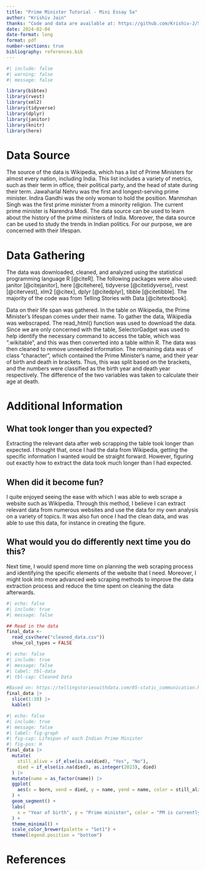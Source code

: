 ```yaml
---
title: "Prime Minister Tutorial - Mini Essay 5a"
author: "Krishiv Jain"
thanks: "Code and data are available at: https://github.com/Krishiv-J/STA302-Mini-essay-5a.git"
date: 2024-02-04
date-format: long
format: pdf
number-sections: true
bibliography: references.bib
---
```


```r
#| include: false
#| warning: false
#| message: false

library(bibtex)
library(rvest)
library(xml2)
library(tidyverse)
library(dplyr)
library(janitor)
library(knitr)
library(here)
```

# Data Source

The source of the data is Wikipedia, which has a list of Prime Ministers for almost every nation, including India. This list includes a variety of metrics, such as their term in office, their political party, and the head of state during their term. Jawaharlal Nehru was the first and longest-serving prime minister. Indira Gandhi was the only woman to hold the position. Manmohan Singh was the first prime minister from a minority religion. The current prime minister is Narendra Modi. The data source can be used to learn about the history of the prime ministers of India. Moreover, the data source can be used to study the trends in Indian politics. For our purpose, we are concerned with their lifespan. 

# Data Gathering

The data was downloaded, cleaned, and analyzed using the statistical programming language R [@citeR]. The following packages were also used: janitor [@citejanitor], here [@citehere], tidyverse [@citetidyverse], rvest [@citervest], xlm2 [@citex], dplyr [@citedplyr], tibble [@citetibble]. The majority of the code was from Telling Stories with Data [@citetextbook]. 

Data on their life span was gathered. In the table on Wikipedia, the Prime Minister’s lifespan comes under their name. To gather the data, Wikipedia was webscraped. The read_html() function was used to download the data. Since we are only concerned with the table, SelectorGadget was used to help identify the necessary command to access the table, which was “.wikitable”, and this was then converted into a table within R. The data was then cleaned to remove unneeded information. The remaining data was of class “character”, which contained the Prime Minister’s name, and their year of birth and death in brackets. Thus, this was split based on the brackets, and the numbers were classified as the birth year and death year respectively. The difference of the two variables was taken to calculate their age at death. 

# Additional Information

## What took longer than you expected?
Extracting the relevant data after web scrapping the table took longer than expected. I thought that, once I had the data from Wikipedia, getting the specific information I wanted would be straight forward. However, figuring out exactly how to extract the data took much longer than I had expected. 

## When did it become fun?
I quite enjoyed seeing the ease with which I was able to web scrape a website such as Wikipedia. Through this method, I believe I can extract relevant data from numerous websites and use the data for my own analysis on a variety of topics. It was also fun once I had the clean data, and was able to use this data, for instance in creating the figure. 

## What would you do differently next time you do this? 
Next time, I would spend more time on planning the web scraping process and identifying the specific elements of the website that I need. Moreover, I might look into more advanced web scraping methods to improve the data extraction process and reduce the time spent on cleaning the data afterwards.


```r
#| echo: false
#| include: true
#| message: false

## Read in the data
final_data <-
  read_csv(here("cleaned_data.csv"))
  show_col_types = FALSE

```

```r
#| echo: false
#| include: true
#| message: false
#| label: tbl-data
#| tbl-cap: Cleaned Data

#Based on: https://tellingstorieswithdata.com/05-static_communication.html#tables 
final_data |>
  slice(1:10) |>
  kable()
```

```r
#| echo: false
#| include: true
#| message: false
#| label: fig-graph
#| fig-cap: Lifespan of each Indian Prime Minister
#| fig-pos: H
final_data |>
  mutate(
    still_alive = if_else(is.na(died), "Yes", "No"),
    died = if_else(is.na(died), as.integer(2023), died)
  ) |>
  mutate(name = as_factor(name)) |>
  ggplot(
    aes(x = born, xend = died, y = name, yend = name, color = still_alive)
  ) +
  geom_segment() +
  labs(
    x = "Year of birth", y = "Prime minister", color = "PM is currently alive"
  ) +
  theme_minimal() +
  scale_color_brewer(palette = "Set1") +
  theme(legend.position = "bottom")
```


\newpage


# References
